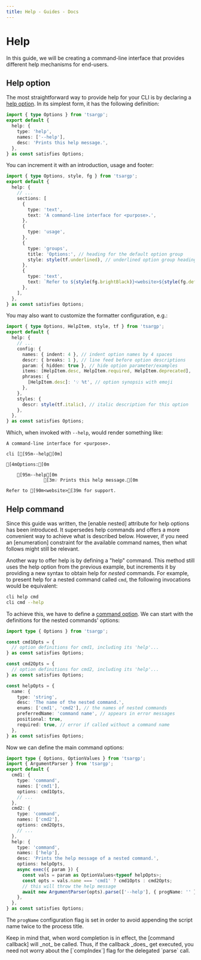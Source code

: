 ```yaml
---
title: Help - Guides - Docs
---
```



# Help

In this guide, we will be creating a command-line interface that provides different help mechanisms
for end-users.

## Help option

The most straightforward way to provide help for your CLI is by declaring a [help option]. In its
simplest form, it has the following definition:

```ts
import { type Options } from 'tsargp';
export default {
  help: {
    type: 'help',
    names: ['--help'],
    desc: 'Prints this help message.',
  },
} as const satisfies Options;
```

You can increment it with an introduction, usage and footer:

```ts
import { type Options, style, fg } from 'tsargp';
export default {
  help: {
    // ...
    sections: [
      {
        type: 'text',
        text: 'A command-line interface for <purpose>.',
      },
      {
        type: 'usage',
      },
      {
        type: 'groups',
        title: 'Options:', // heading for the default option group
        style: style(tf.underlined), // underlined option group headings
      },
      {
        type: 'text',
        text: `Refer to ${style(fg.brightBlack)}<website>${style(fg.default)} for support.`,
      },
    ],
  },
} as const satisfies Options;
```

You may also want to customize the formatter configuration, e.g.:

```ts
import { type Options, HelpItem, style, tf } from 'tsargp';
export default {
  help: {
    // ...
    config: {
      names: { indent: 4 }, // indent option names by 4 spaces
      descr: { breaks: 1 }, // line feed before option descriptions
      param: { hidden: true }, // hide option parameter/examples
      items: [HelpItem.desc, HelpItem.required, HelpItem.deprecated],
      phrases: {
        [HelpItem.desc]: '💡 %t', // option synopsis with emoji
      },
    },
    styles: {
      descr: style(tf.italic), // italic description for this option
    },
  },
} as const satisfies Options;
```

Which, when invoked with `--help`, would render something like:

```ansi
A command-line interface for <purpose>.

cli [[95m--help[0m]

[4mOptions:[0m

    [95m--help[0m
              [3m💡 Prints this help message.[0m

Refer to [90m<website>[39m for support.
```

## Help command

<Callout type="default">
  Since this guide was written, the [enable nested] attribute for help options has been introduced.
  It supersedes help commands and offers a more convenient way to achieve what is described below.
  However, if you need an [enumeration] constraint for the available command names, then what
  follows might still be relevant.
</Callout>

Another way to offer help is by defining a "help" command. This method still uses the help option
from the previous example, but increments it by providing a new syntax to obtain help for _nested_
commands. For example, to present help for a nested command called `cmd`, the following invocations
would be equivalent:

```sh
cli help cmd
cli cmd --help
```

To achieve this, we have to define a [command option]. We can start with the definitions for the
nested commands' options:

```ts
import type { Options } from 'tsargp';

const cmd1Opts = {
  // option definitions for cmd1, including its 'help'...
} as const satisfies Options;

const cmd2Opts = {
  // option definitions for cmd2, including its 'help'...
} as const satisfies Options;

const helpOpts = {
  name: {
    type: 'string',
    desc: 'The name of the nested command.',
    enums: ['cmd1', 'cmd2'], // the names of nested commands
    preferredName: 'command name', // appears in error messages
    positional: true,
    required: true, // error if called without a command name
  },
} as const satisfies Options;
```

Now we can define the main command options:

```ts
import type { Options, OptionValues } from 'tsargp';
import { ArgumentParser } from 'tsargp';
export default {
  cmd1: {
    type: 'command',
    names: ['cmd1'],
    options: cmd1Opts,
    // ...
  },
  cmd2: {
    type: 'command',
    names: ['cmd2'],
    options: cmd2Opts,
    // ...
  },
  help: {
    type: 'command',
    names: ['help'],
    desc: 'Prints the help message of a nested command.',
    options: helpOpts,
    async exec({ param }) {
      const vals = param as OptionValues<typeof helpOpts>;
      const opts = vals.name === 'cmd1' ? cmd1Opts : cmd2Opts;
      // this will throw the help message
      await new ArgumentParser(opts).parse(['--help'], { progName: '' });
    },
  },
} as const satisfies Options;
```

The `progName` configuration flag is set in order to avoid appending the script name twice to the
process title.

<Callout type="info">
  Keep in mind that, when word completion is in effect, the [command callback] will _not_ be called.
  Thus, if the callback _does_ get executed, you need not worry about the [`compIndex`] flag for the
  delegated `parse` call.
</Callout>

[enumeration]: ../library/options#enumeration
[enable nested]: ../library/options#enable-nested
[help option]: ../library/options#help-option
[command option]: ../library/options#command-option
[command callback]: ../library/options#command-callback
[`compIndex`]: ../library/parser#completion-index
